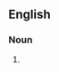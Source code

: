 {{also|humblebees}}

==English==

===Noun===
{{head|en|noun form|head=[[humble]]-[[bee]]s}}

# {{plural of|en|humble-bee}}